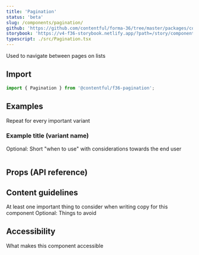 ```yaml
---
title: 'Pagination'
status: 'beta'
slug: /components/pagination/
github: 'https://github.com/contentful/forma-36/tree/master/packages/components/pagination'
storybook: 'https://v4-f36-storybook.netlify.app/?path=/story/components-pagination'
typescript: ./src/Pagination.tsx
---
```


Used to navigate between pages on lists

## Import

```jsx static=true
import { Pagination } from '@contentful/f36-pagination';
```

## Examples

Repeat for every important variant

### Example title (variant name)

Optional: Short "when to use" with considerations towards the end user

```jsx file=examples/PaginationExample.tsx

```

## Props (API reference)

<PropsTable of="Pagination" />

## Content guidelines

At least one important thing to consider when writing copy for this component
Optional: Things to avoid

## Accessibility

What makes this component accessible
